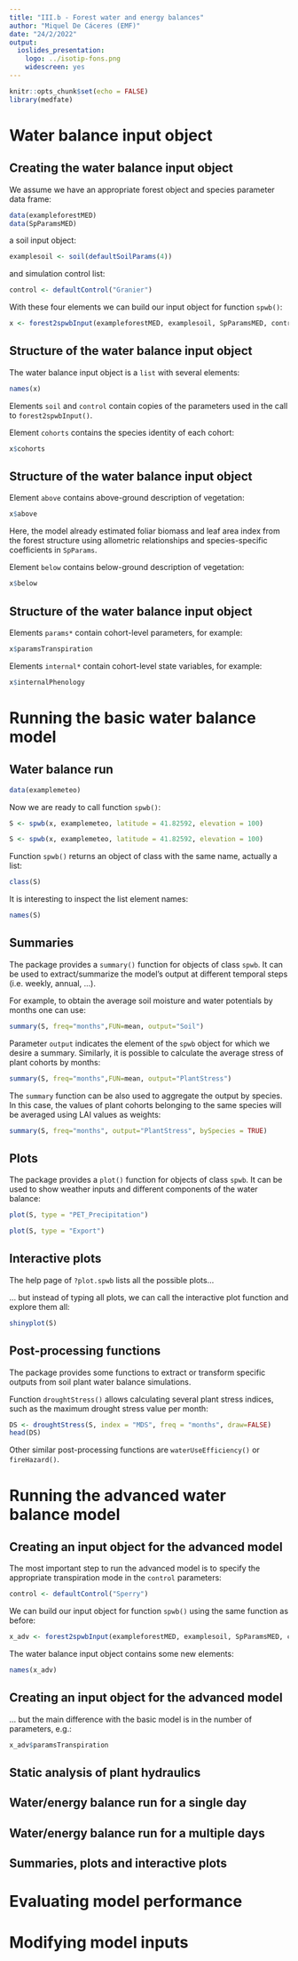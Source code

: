 ```yaml
---
title: "III.b - Forest water and energy balances"
author: "Miquel De Cáceres (EMF)"
date: "24/2/2022"
output: 
  ioslides_presentation:
    logo: ../isotip-fons.png
    widescreen: yes
---
```


```r
knitr::opts_chunk$set(echo = FALSE)
library(medfate)
```


# Water balance input object

## Creating the water balance input object {.smaller .build}

We assume we have an appropriate forest object and species parameter data frame:
```r
data(exampleforestMED)
data(SpParamsMED)
```
a soil input object:
```r
examplesoil <- soil(defaultSoilParams(4))
```
and simulation control list:
```r
control <- defaultControl("Granier")
```
With these four elements we can build our input object for function `spwb()`:
```r
x <- forest2spwbInput(exampleforestMED, examplesoil, SpParamsMED, control)
```

## Structure of the water balance input object {.smaller .build}

The water balance input object is a `list` with several elements:
```r
names(x)
```

Elements `soil` and `control` contain copies of the parameters used in the call to `forest2spwbInput()`.

Element `cohorts` contains the species identity of each cohort:
```r
x$cohorts
```

## Structure of the water balance input object {.smaller .build}
Element `above` contains above-ground description of vegetation:
```r
x$above
```
Here, the model already estimated foliar biomass and leaf area index from the forest structure using allometric relationships and species-specific coefficients in `SpParams`. 

Element `below` contains below-ground description of vegetation:
```r
x$below
```

## Structure of the water balance input object {.smaller .build}

Elements `params*` contain cohort-level parameters, for example:
```r
x$paramsTranspiration
```

Elements `internal*` contain cohort-level state variables, for example:
```r
x$internalPhenology
```

# Running the basic water balance model

## Water balance run {.smaller .build}

```r
data(examplemeteo)
```

Now we are ready to call function `spwb()`:
```r
S <- spwb(x, examplemeteo, latitude = 41.82592, elevation = 100)
```
```r
S <- spwb(x, examplemeteo, latitude = 41.82592, elevation = 100)
```
Function `spwb()` returns an object of class with the same name, actually a list:
```r
class(S)
```
It is interesting to inspect the list element names:
```r
names(S)
```

## Summaries {.smaller .build}

The package provides a `summary()` function for objects of class `spwb`. It can be used to extract/summarize the model's output at different temporal steps (i.e. weekly, annual, ...).

For example, to obtain the average soil moisture and water potentials by months one can use:
```r
summary(S, freq="months",FUN=mean, output="Soil")
```

Parameter `output` indicates the element of the `spwb` object for which we desire a summary. Similarly, it is possible to calculate the average stress of plant cohorts by months:

```r
summary(S, freq="months",FUN=mean, output="PlantStress")
```

The `summary` function can be also used to aggregate the output by species. In this case, the values of plant cohorts belonging to the same species will be averaged using LAI values as weights:
```r
summary(S, freq="months", output="PlantStress", bySpecies = TRUE)
```

## Plots {.smaller .build}

The package provides a `plot()` function for objects of class `spwb`. It can be used to show weather inputs and different components of the water balance:

<div class="columns-2">
```r
plot(S, type = "PET_Precipitation")
```

```r
plot(S, type = "Export")
```
</div>

## Interactive plots {.build}

The help page of `?plot.spwb` lists all the possible plots...

... but instead of typing all plots, we can call the interactive plot function and explore them all:

```r
shinyplot(S)
```

## Post-processing functions {.smaller .build}

The package provides some functions to extract or transform specific outputs from soil plant water balance simulations. 

Function `droughtStress()` allows calculating several plant stress indices, such as the maximum drought stress value per month:
```r
DS <- droughtStress(S, index = "MDS", freq = "months", draw=FALSE)
head(DS)
```
Other similar post-processing functions are `waterUseEfficiency()` or `fireHazard()`.

# Running the advanced water balance model

## Creating an input object for the advanced model {.smaller .build}
The most important step to run the advanced model is to specify the appropriate transpiration mode in the `control` parameters:
```r
control <- defaultControl("Sperry")
```
We can build our input object for function `spwb()` using the same function as before:
```r
x_adv <- forest2spwbInput(exampleforestMED, examplesoil, SpParamsMED, control)
```
The water balance input object contains some new elements:
```r
names(x_adv)
```

## Creating an input object for the advanced model {.smaller .build}
... but the main difference with the basic model is in the number of parameters, e.g.:
```r
x_adv$paramsTranspiration
```

## Static analysis of plant hydraulics
## Water/energy balance run for a single day
## Water/energy balance run for a multiple days
## Summaries, plots and interactive plots

# Evaluating model performance


# Modifying model inputs

